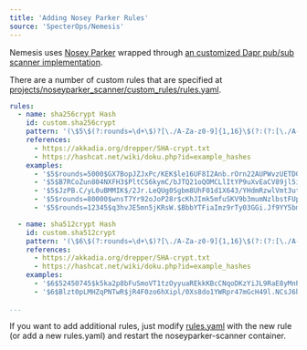 ```yaml
---
title: 'Adding Nosey Parker Rules'
source: 'SpecterOps/Nemesis'
---
```


Nemesis uses [Nosey Parker](https://github.com/praetorian-inc/noseyparker) wrapped through [an customized Dapr pub/sub scanner implementation](https://github.com/SpecterOps/Nemesis/projects/noseyparker_scanner).

There are a number of custom rules that are specified at [projects/noseyparker_scanner/custom_rules/rules.yaml](https://github.com/SpecterOps/Nemesis/projects/noseyparker_scanner/custom_rules/rules.yaml).

```yaml
rules:
  - name: sha256crypt Hash
    id: custom.sha256crypt
    pattern: '(\$5\$(?:rounds=\d+\$)?[\./A-Za-z0-9]{1,16}\$(?:(?:[\./A-Za-z0-9]{43})))'
    references:
      - https://akkadia.org/drepper/SHA-crypt.txt
      - https://hashcat.net/wiki/doku.php?id=example_hashes
    examples:
      - '$5$rounds=5000$GX7BopJZJxPc/KEK$le16UF8I2Anb.rOrn22AUPWvzUETDGefUmAV8AZkGcD'
      - '$5$B7RCoZun804NXFH3$PltCS6kymC/bJTQ21oQOMCLlItYP9uXvEaCV89jl5iB'
      - '$5$JzPB.C/yL0uBMMIK$/2Jr.LeQUg0Sgbm8UhF01d1X643/YHdmRzwlVmt3ut3'
      - '$5$rounds=80000$wnsT7Yr92oJoP28r$cKhJImk5mfuSKV9b3mumNzlbstFUplKtQXXMo4G6Ep5'
      - '$5$rounds=12345$q3hvJE5mn5jKRsW.$BbbYTFiaImz9rTy03GGi.Jf9YY5bmxN0LU3p3uI1iUB'

  - name: sha512crypt Hash
    id: custom.sha512crypt
    pattern: '(\$6\$(?:rounds=\d+\$)?[\./A-Za-z0-9]{1,16}\$(?:(?:[\./A-Za-z0-9]{43})))'
    references:
      - https://akkadia.org/drepper/SHA-crypt.txt
      - https://hashcat.net/wiki/doku.php?id=example_hashes
    examples:
      - '$6$52450745$k5ka2p8bFuSmoVT1tzOyyuaREkkKBcCNqoDKzYiJL9RaE8yMnPgh2XzzF0NDrUhgrcLwg78xs1w5pJiypEdFX/'
      - '$6$Blzt0pLMHZqPNTwR$jR4F0zo6hXipl/0Xs8do1YWRpr47mGcH49l.NCsJ6hH0VQdORfUP1K1HYar1a5XgH1/JFyTGnyrTPmKJBIoLx.'

...
```

If you want to add additional rules, just modify [rules.yaml](https://github.com/SpecterOps/Nemesis/projects/noseyparker_scanner/custom_rules/rules.yaml) with the new rule (or add a new rules.yaml) and restart the noseyparker-scanner container.